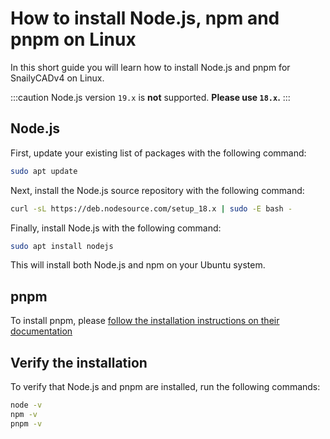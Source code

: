# How to install Node.js, npm and pnpm on Linux

In this short guide you will learn how to install Node.js and pnpm for SnailyCADv4 on Linux.

:::caution
Node.js version `19.x` is **not** supported. **Please use `18.x`.**
:::

## Node.js

First, update your existing list of packages with the following command:

```bash
sudo apt update
```

Next, install the Node.js source repository with the following command:

```bash
curl -sL https://deb.nodesource.com/setup_18.x | sudo -E bash -
```

Finally, install Node.js with the following command:

```bash
sudo apt install nodejs
```

This will install both Node.js and npm on your Ubuntu system.

## pnpm

To install pnpm, please [follow the installation instructions on their documentation](https://pnpm.io/installation)

## Verify the installation

To verify that Node.js and pnpm are installed, run the following commands:

```bash
node -v
npm -v
pnpm -v
```
